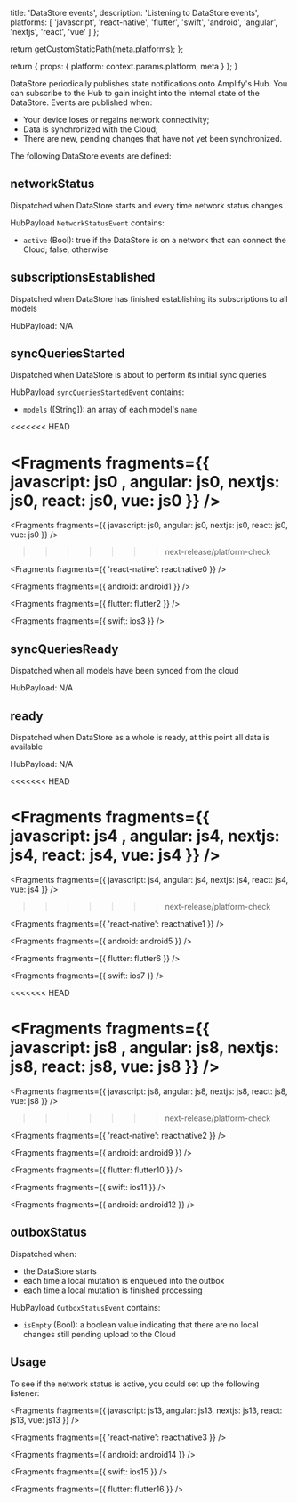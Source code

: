 
  title: 'DataStore events',
  description: 'Listening to DataStore events',
  platforms: [
    'javascript',
    'react-native',
    'flutter',
    'swift',
    'android',
    'angular',
    'nextjs',
    'react',
    'vue'
  ]
};

  return getCustomStaticPath(meta.platforms);
};

  return {
    props: {
      platform: context.params.platform,
      meta
    }
  };
}

DataStore periodically publishes state notifications onto Amplify's Hub. You can subscribe to the Hub to gain insight into the internal state of the DataStore. Events are published when:

- Your device loses or regains network connectivity;
- Data is synchronized with the Cloud;
- There are new, pending changes that have not yet been synchronized.

The following DataStore events are defined:

## networkStatus

Dispatched when DataStore starts and every time network status changes

HubPayload `NetworkStatusEvent` contains:

- `active` (Bool): true if the DataStore is on a network that can connect the Cloud; false, otherwise

## subscriptionsEstablished

Dispatched when DataStore has finished establishing its subscriptions to all models

HubPayload: N/A

## syncQueriesStarted

Dispatched when DataStore is about to perform its initial sync queries

HubPayload `syncQueriesStartedEvent` contains:

- `models` ([String]): an array of each model's `name`


<<<<<<< HEAD

# <Fragments fragments={{  javascript: js0 , angular: js0, nextjs: js0, react: js0, vue: js0 }} />

<Fragments
  fragments={{
    javascript: js0,
    angular: js0,
    nextjs: js0,
    react: js0,
    vue: js0
  }}
/>
>>>>>>> next-release/platform-check


<Fragments fragments={{ 'react-native': reactnative0 }} />


<Fragments fragments={{ android: android1 }} />


<Fragments fragments={{ flutter: flutter2 }} />


<Fragments fragments={{ swift: ios3 }} />

## syncQueriesReady

Dispatched when all models have been synced from the cloud

HubPayload: N/A

## ready

Dispatched when DataStore as a whole is ready, at this point all data is available

HubPayload: N/A


<<<<<<< HEAD

# <Fragments fragments={{  javascript: js4 , angular: js4, nextjs: js4, react: js4, vue: js4 }} />

<Fragments
  fragments={{
    javascript: js4,
    angular: js4,
    nextjs: js4,
    react: js4,
    vue: js4
  }}
/>
>>>>>>> next-release/platform-check


<Fragments fragments={{ 'react-native': reactnative1 }} />


<Fragments fragments={{ android: android5 }} />


<Fragments fragments={{ flutter: flutter6 }} />


<Fragments fragments={{ swift: ios7 }} />


<<<<<<< HEAD

# <Fragments fragments={{  javascript: js8 , angular: js8, nextjs: js8, react: js8, vue: js8 }} />

<Fragments
  fragments={{
    javascript: js8,
    angular: js8,
    nextjs: js8,
    react: js8,
    vue: js8
  }}
/>
>>>>>>> next-release/platform-check


<Fragments fragments={{ 'react-native': reactnative2 }} />


<Fragments fragments={{ android: android9 }} />


<Fragments fragments={{ flutter: flutter10 }} />


<Fragments fragments={{ swift: ios11 }} />


<Fragments fragments={{ android: android12 }} />

## outboxStatus

Dispatched when:

- the DataStore starts
- each time a local mutation is enqueued into the outbox
- each time a local mutation is finished processing

HubPayload `OutboxStatusEvent` contains:

- `isEmpty` (Bool): a boolean value indicating that there are no local changes still pending upload to the Cloud

## Usage

To see if the network status is active, you could set up the following listener:


<Fragments
  fragments={{
    javascript: js13,
    angular: js13,
    nextjs: js13,
    react: js13,
    vue: js13
  }}
/>


<Fragments fragments={{ 'react-native': reactnative3 }} />


<Fragments fragments={{ android: android14 }} />


<Fragments fragments={{ swift: ios15 }} />


<Fragments fragments={{ flutter: flutter16 }} />
